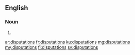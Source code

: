 ==English==

===Noun===
{{head|en|noun plural form}}

# {{plural of|disputation|lang=en}}

[[ar:disputations]]
[[fr:disputations]]
[[ku:disputations]]
[[mg:disputations]]
[[my:disputations]]
[[fi:disputations]]
[[sv:disputations]]